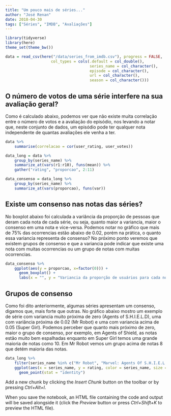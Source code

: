 ```yaml
---
title: "Um pouco mais de séries..."
author: "José Renan"
date: 2018-04-30
tags: ["Séries", "IMDB", "Avaliações"]
---
```



```r
library(tidyverse)
library(here)
theme_set(theme_bw())
```

```r
data = read_csv(here("/data/series_from_imdb.csv"), progress = FALSE,
                    col_types = cols(.default = col_double(), 
                                     series_name = col_character(), 
                                     episode = col_character(), 
                                     url = col_character(),
                                     season = col_character()))
```


## O número de votos de uma série interfere na sua avaliação geral?

Como é calculado abaixo, podemos ver que não existe muita correlação entre o número de votos e a avaliação do episódio, nos levando a notar que, neste conjunto de dados, um episódio pode ter qualquer nota independente de quantas avaliações ele venha a ter.

```r
data %>% 
    summarise(correlacao = cor(user_rating, user_votes))
```

```r
data_long = data %>%
    group_by(series_name) %>% 
    summarize_at(vars(r1:r10), funs(mean)) %>% 
    gather("rating", "proporcao", 2:11)
```

```r
data_consenso = data_long %>%
    group_by(series_name) %>% 
    summarize_at(vars(proporcao), funs(var))
```


## Existe um consenso nas notas das séries?

No boxplot abaixo foi calculada a variância da proporção de pessoas que deram cada nota de cada série, ou seja, quanto maior a variancia, maior o consenso em uma nota e vice-versa. Podemos notar no gráfico que mais de 75% das ocorrencias estão abaixo de 0.02, porém na prática, o quanto essa variancia representa de consenso? No próximo ponto veremos que existem grupos de consenso e que a variancia pode indicar que existe uma nota com muitas ocorrencias ou um grupo de notas com muitas ocorrencias.

```r
data_consenso %>%
    ggplot(aes(y = proporcao, x=factor(0))) + 
      geom_boxplot() +
      labs(x = "", y = "Variancia da proporção de usuários para cada nota")
```

## Grupos de consenso

Como foi dito anteriormente, algumas séries apresentam um consenso, digamos que, mais forte que outras. No gráfico abaixo mostro um exemplo de série com variancia muito próxima de zero (Agents of S.H.I.E.L.D), uma com variância próxima de 0.02 (Mr Robot) e uma com variancia acima de 0.05 (Super Girl). Podemos perceber que quanto mais próximo de zero, maior o grupo de consenso, por exemplo, em Agents of Shield, as notas estão muito bem espalhadas enquanto em Super Girl temos uma grande maioria de notas como 10. Em Mr Robot vemos um grupo acima de notas 8 que detém maioria das notas.

```r
data_long %>%
    filter(series_name %in% c("Mr Robot", "Marvel: Agents Of S.H.I.E.L.D", "Super Girl")) %>% 
    ggplot(aes(x = series_name, y = rating, color = series_name, size = proporcao)) + 
      geom_point(stat = "identity")
```


Add a new chunk by clicking the *Insert Chunk* button on the toolbar or by pressing *Ctrl+Alt+I*.

When you save the notebook, an HTML file containing the code and output will be saved alongside it (click the *Preview* button or press *Ctrl+Shift+K* to preview the HTML file).
